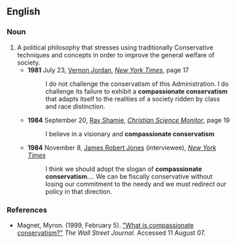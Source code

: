 ==English==

===Noun===
{{en-noun|-}}

# A political philosophy that stresses using traditionally Conservative techniques and concepts in order to improve the general welfare of society.
#* '''1981''' July 23, [[w:Vernon Jordan|Vernon Jordan]], ''[[w:New York Times|New York Times]]'', page 17
#*: I do not challenge the conservatism of this Administration. I do challenge its failure to exhibit a '''compassionate conservatism''' that adapts itself to the realities of a society ridden by class and race distinction.
#* '''1984''' September 20, [[w:Ray Shamie|Ray Shamie]], ''[[w:Christian Science Monitor|Christian Science Monitor]]'', page 19
#*: I believe in a visionary and '''compassionate conservatism'''
#* '''1984''' November 8, [[w:James Robert Jones|James Robert Jones]] (interviewee), ''[[New York Times]]''
#*: I think we should adopt the slogan of '''compassionate conservatism'''.''...'' We can be fiscally conservative without losing our commitment to the needy and we must redirect our policy in that direction.

===References===
* Magnet, Myron. (1999, February 5). [http://www.manhattan-institute.org/html/_wsj-what_is_compassionate_con.htm "What is compassionate conservatism?"] ''The Wall Street Journal.'' Accessed 11 August 07.